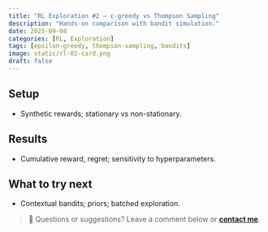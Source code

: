 ```yaml
---
title: "RL Exploration #2 — ε-greedy vs Thompson Sampling"
description: "Hands-on comparison with bandit simulation."
date: 2025-09-08
categories: [RL, Exploration]
tags: [epsilon-greedy, thompson-sampling, bandits]
image: static/rl-02-card.png
draft: false
---
```


## Setup

- Synthetic rewards; stationary vs non-stationary.

## Results

- Cumulative reward, regret; sensitivity to hyperparameters.

## What to try next

- Contextual bandits; priors; batched exploration.

> 💬 Questions or suggestions? Leave a comment below or **[contact me](../../../contact.qmd)**. 